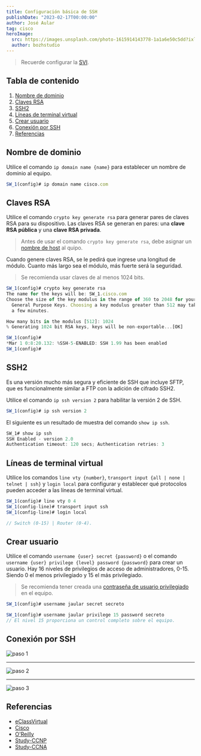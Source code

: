 ```yaml
---
title: Configuración básica de SSH
publishDate: "2023-02-17T00:00:00"
author: José Aular
tag: cisco
heroImage:
  src: https://images.unsplash.com/photo-1615914143778-1a1a6e50c5dd?ixlib=rb-4.0.3&ixid=MnwxMjA3fDB8MHxwaG90by1wYWdlfHx8fGVufDB8fHx8&auto=format&fit=crop&w=868&q=80
  author: bozhstudio
---
```



> Recuerde configurar la [SVI](/blog/configuracion-interfaz-virtual-switch#svi).

## Tabla de contenido

1.  [Nombre de dominio](/blog/configuracion-basica-ssh#nombre-de-dominio)
2.  [Claves RSA](/blog/configuracion-basica-ssh#claves-rsa)
3.  [SSH2](/blog/configuracion-basica-ssh#ssh2)
4.  [Líneas de terminal virtual](/blog/configuracion-basica-ssh#líneas-de-terminal-virtual)
5.  [Crear usuario](/blog/configuracion-basica-ssh#crear-usuario)
6.  [Conexión por SSH](/blog/configuracion-basica-ssh#conexión-por-ssh)
7.  [Referencias](/blog/configuracion-basica-ssh#referencias)

## Nombre de dominio

Utilice el comando `ip domain name {name}` para establecer un nombre de dominio al equipo.

```js title="Switch #1"
SW_1(config)# ip domain name cisco.com
```

## Claves RSA

Utilice el comando `crypto key generate rsa` para generar pares de claves RSA para su dispositivo.
Las claves RSA se generan en pares: una **clave RSA pública** y una **clave RSA privada**.

> Antes de usar el comando `crypto key generate rsa`, debe asignar un [nombre de host](/blog/configuracion-basica-dispositivos#nombre-de-host) al quipo.

Cuando genere claves RSA, se le pedirá que ingrese una longitud de módulo. Cuanto más largo sea el módulo, más fuerte será la seguridad.

> Se recomienda usar claves de al menos 1024 bits.

```js title="Switch #1"
SW_1(config)# crypto key generate rsa
The name for the keys will be: SW_1.cisco.com
Choose the size of the key modulus in the range of 360 to 2048 for your
  General Purpose Keys. Choosing a key modulus greater than 512 may take
  a few minutes.

How many bits in the modulus [512]: 1024
% Generating 1024 bit RSA keys, keys will be non-exportable...[OK]

SW_1(config)#
*Mar 1 0:8:20.132: %SSH-5-ENABLED: SSH 1.99 has been enabled
SW_1(config)#
```

## SSH2

Es una versión mucho más segura y eficiente de SSH que incluye SFTP, que es funcionalmente similar a FTP con la adición de cifrado SSH2.

Utilice el comando `ip ssh version 2` para habilitar la versión 2 de SSH.

```js title="Switch #1"
SW_1(config)# ip ssh version 2
```

El siguiente es un resultado de muestra del comando `show ip ssh`.

```js title="Switch #1"
SW_1# show ip ssh
SSH Enabled - version 2.0
Authentication timeout: 120 secs; Authentication retries: 3
```

## Líneas de terminal virtual

Utilice los comandos `line vty {number}`, `transport input {all | none | telnet | ssh}` y `login local` para configurar y establecer qué protocolos pueden acceder a las líneas de terminal virtual.

```js title="Switch #1"
SW_1(config)# line vty 0 4
SW_1(config-line)# transport input ssh
SW_1(config-line)# login local

// Switch (0-15) | Router (0-4).
```

## Crear usuario

Utilice el comando `username {user} secret {password}` o el comando `username {user} privilege {level} password {password}` para crear un usuario.
Hay 16 niveles de privilegios de acceso de administradores, 0-15. Siendo 0 el menos privilegiado y 15 el más privilegiado.

> Se recomienda tener creada una [contraseña de usuario privilegiado](/blog/configuracion-basica-dispositivos#contraseña-de-usuario-privilegiado) en el equipo.

```js title="Switch #1"
SW_1(config)# username jaular secret secreto

SW_1(config)# username jaular privilege 15 password secreto
// El nivel 15 proporciona un control completo sobre el equipo.
```

## Conexión por SSH

![paso 1](https://res.cloudinary.com/jaular/image/upload/v1677177717/blog/configuracion-basica-ssh/ssh-1_cvtbc4.png "Paso #1")

---

![paso 2](https://res.cloudinary.com/jaular/image/upload/v1677177978/blog/configuracion-basica-ssh/ssh-2_jvyr3o.png "Paso #2")

---

![paso 3](https://res.cloudinary.com/jaular/image/upload/v1677177978/blog/configuracion-basica-ssh/ssh-3_irki8f.png "Paso #3")

## Referencias

- [eClassVirtual](https://eclassvirtual.com/configuracion-ssh-switch-router-cisco/)
- [Cisco](https://content.cisco.com/chapter.sjs?uri=/searchable/chapter/content/en/us/td/docs/ios-xml/ios/security/a1/sec-a1-xe-3se-5700-cr-book/sec-a1-xe-3se-5700-cr-book_chapter_0110.html.xml)
- [O'Reilly](https://www.oreilly.com/library/view/cisco-ios-cookbook/0596527225/ch12s08.html)
- [Study-CCNP](https://study-ccnp.com/transport-input-ssh-telnet-all-none-keywords/#:~:text=We%20can%20use%20the%20Cisco,TCP%2FIP%20SSH%20protocol%20only)
- [Study-CCNA](https://study-ccna.com/cisco-privilege-levels/)
